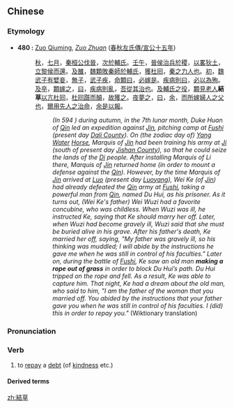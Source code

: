 {{also|结草}}
==Chinese==
{{zh-forms|s=结草}}

===Etymology===
* '''480 {{B.C.E.}}:''' [[w:Zuo Qiuming|Zuo Qiuming]], ''[[w:Zuo Zhuan|Zuo Zhuan]]'' ([[:zh:s:春秋左氏傳/宣公#宣公十五年|春秋左氏傳/宣公十五年]])
*: [[秋]]，[[七]][[月]]，[[秦桓公]][[伐]][[晉]]，[[次]][[於]][[輔氏]]。[[壬午]]，[[晉侯]][[治兵]][[於]][[稷]]，[[以]][[畧]][[狄]][[土]]，[[立]][[黎侯]][[而]][[還]]。[[及]][[雒]]，[[魏顆]][[敗]][[秦]][[師]][[於]][[輔氏]]，[[獲]][[杜囘]]，[[秦]][[之]][[力人]][[也]]。[[初]]，[[魏武子]][[有]][[嬖妾]]，[[無]][[子]]，[[武子]][[疾]]，[[命]][[顆]][[曰]]，[[必]][[嫁]][[是]]。[[疾病]][[則]][[曰]]，[[必]][[以]][[為]][[殉]]。[[及]][[卒]]，[[顆]][[嫁]][[之]]，[[曰]]，[[疾病]][[則]][[亂]]，[[吾]][[從]][[其]][[治]][[也]]。[[及]][[輔氏]][[之]][[役]]，[[顆]][[見]][[老人]]'''結草'''[[以]][[亢]][[杜囘]]，[[杜囘]][[躓]][[而]][[顛]]，[[故]][[獲]][[之]]。[[夜]][[夢]][[之]]，[[曰]]，[[余]]，[[而]][[所]][[嫁]][[婦人]][[之]][[父]][[也]]，[[爾]][[用]][[先人]][[之]][[治命]]，[[余]][[是]][[以]][[報]]。
*:: ''(In 594 {{B.C.E.}}) during autumn, in the 7th lunar month, Duke Huan of [[w:Qin (state)|Qin]] led an expedition against [[w:Jin (state)|Jin]], pitching camp at [[w:Dali County|Fushi]] (present day [[w:Dali County|Dali County]]). On (the zodiac day of) [[w:Yin and yang|Yang]] [[w:Water (Wu Xing)|Water]] [[w:Horse (zodiac)|Horse]], Marquis of [[w:Jin (state)|Jin]] had been training his army at [[w:Yuncheng|Ji]] (south of present day [[w:Yuncheng|Jishan County]]), so that he could seize the lands of the [[w:Beidi|Di]] people. After installing Marquis of Li there, Marquis of [[w:Jin (state)|Jin]] returned home (in order to mount a defense against the [[w:Qin (state)|Qin]]). However, by the time Marquis of [[w:Jin (state)|Jin]] arrived at [[Luoyang|Luo]] (present day [[Luoyang]]), Wei Ke (of [[w:Jin (state)|Jin]]) had already defeated the [[w:Qin (state)|Qin]] army at [[w:Dali County|Fushi]], taking a powerful man from [[w:Qin (state)|Qin]], named Du Hui, as his prisoner. As it turns out, (Wei Ke's father) Wei Wuzi had a favorite concubine, who was childless. When Wuzi was ill, he instructed Ke, saying that Ke should marry her off. Later, when Wuzi had become gravely ill, Wuzi said that she must be buried alive in his grave. After his father's death, Ke married her off, saying, "My father was gravely ill, so his thinking was muddled; I will abide by the instructions he gave me when he was still in control of his faculties." Later on, during the battle of [[w:Dali County|Fushi]], Ke saw an old man '''making a rope out of grass''' in order to block Du Hui’s path. Du Hui tripped on the rope and fell. As a result, Ke was able to capture him. That night, Ke had a dream about the old man, who said to him, "I am the father of the woman that you married off. You abided by the instructions that your father gave you when he was still in control of his faculties. I (did) this in order to repay you."'' (Wiktionary translation)

===Pronunciation===
{{zh-pron
|m=jiécǎo
|cat=v
}}

===Verb===
{{zh-verb}}

# {{lb|zh|literary}} to [[repay]] a [[debt]] (of [[kindness]] etc.)

====Derived terms====
{{zh-der|結草銜環}}

[[zh:結草]]